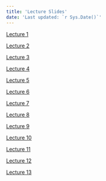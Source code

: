 ```yaml
---
title: 'Lecture Slides'
date: 'Last updated: `r Sys.Date()`'
---
```


[Lecture 1](./lecture01/lecture01_slides.html)

[Lecture 2](./lecture02/lec02_slides.html)

[Lecture 3](./lecture03/lec03_slides.html)

[Lecture 4](./lecture04/lec04_slides.html)

[Lecture 5](./lecture05/lec05_slides.html)

[Lecture 6](./lecture06/lec06_slides.html)

[Lecture 7](./lecture07/lec07_slides.html)

[Lecture 8](./lecture08/lec08_slides.html)

[Lecture 9](./lecture09/lec09_slides.html)

[Lecture 10](./lecture10/lec10_slides.html)

[Lecture 11](./lecture11/lec11_slides.html)

[Lecture 12](./lecture12/lec12_slides.html)

[Lecture 13](./lecture13/lec13_slides.html)

